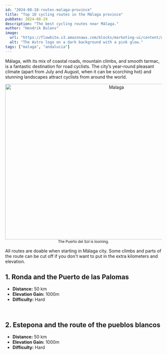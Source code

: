 ```yaml
---
id: "2024-08-18-routes-malaga-province"
title: "Top 10 cycling routes in the Málaga province"
pubDate: 2024-08-19
description: "The best cycling routes near Málaga."
author: "Hendrik Bulens"
image:
  url: "https://flowbite.s3.amazonaws.com/blocks/marketing-ui/content/office-long-2.png"
  alt: "The Astro logo on a dark background with a pink glow."
tags: ["malaga", "andalucia"]
---
```


Málaga, with its mix of coastal roads, mountain climbs, and smooth tarmac, is a fantastic destination for road cyclists. 
The city’s year-round pleasant climate (apart from July and August, when it can be scorching hot) and stunning landscapes attract cyclists from around the world.

<center class="mt-8 mb-8">
<Image src="/the-average-cyclist/posts/post1/2.jpg" alt="Malaga" width="700" height="500" decoding="async" loading="lazy"  class="rounded-[10px] shadow-card border border-black justify-between items-center flex text-white" />
<small>The Puerto del Sol is looming.</small>
</center>

All routes are doable when starting in Málaga city. Some climbs and parts of the route can be cut off if you don't want to put in the extra kilometers and elevation.

<h2 class="text-3xl font-medium leading-none mb-8 mt-8">1. Ronda and the Puerto de las Palomas</h2>

- **Distance:** 50 km
- **Elevation Gain:** 1000m
- **Difficulty:** Hard

<br />

<h2 class="text-3xl font-medium leading-none mb-8 mt-8">2. Estepona and the route of the pueblos blancos</h2>

- **Distance:** 50 km
- **Elevation Gain:** 1000m
- **Difficulty:** Hard

<br />

